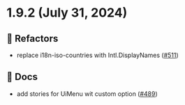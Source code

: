 
<Meta title="Releases/v1.9.x/v1.9.2/Changelog"/>
  
# 1.9.2 (July 31, 2024)

## 📝 Refactors
* replace i18n-iso-countries with Intl.DisplayNames  ([#511](https://github.com/infermedica/component-library/pull/511))

## 📄 Docs
* add stories for UiMenu wit custom option  ([#489](https://github.com/infermedica/component-library/pull/489))

